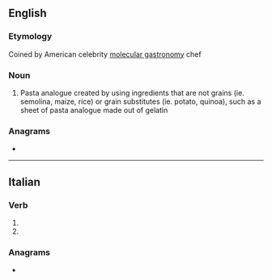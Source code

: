 ==English==

===Etymology===
{{blend|en|imposter|pasta}} Coined by American celebrity [[molecular gastronomy]] chef {{w|lang=en|Richard Blais}}

===Noun===
{{en-noun|-}}

# {{lb|en|molecular gastronomy}} Pasta analogue created by using ingredients that are not grains (ie. semolina, maize, rice) or grain substitutes (ie. potato, quinoa), such as a sheet of pasta analogue made out of gelatin

===Anagrams===
* {{anagrams|en|a=aaimpst|Saptami|matapis}}

----

==Italian==

===Verb===
{{head|it|verb form}}

# {{inflection of|impastare||3|s|pres|indc|lang=it}}
# {{inflection of|impastare||2|s|impr|lang=it}}

===Anagrams===
* {{l|it|stampai}}
